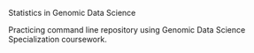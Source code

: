 Statistics in Genomic Data Science

Practicing command line repository using Genomic Data Science Specialization coursework.
